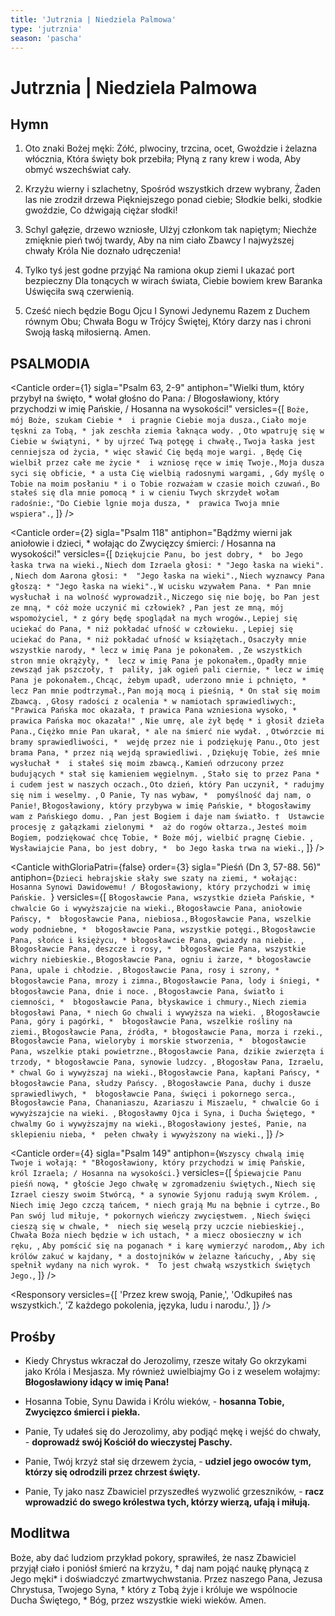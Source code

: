 ```yaml
---
title: 'Jutrznia | Niedziela Palmowa'
type: 'jutrznia'
season: 'pascha'
---
```


# Jutrznia | Niedziela Palmowa

<OpeningVersicle />

## Hymn

1.  Oto znaki Bożej męki:
    Żółć, plwociny, trzcina, ocet,
    Gwoździe i żelazna włócznia,
    Która święty bok przebiła;
    Płyną z rany krew i woda,
    Aby obmyć wszechświat cały.

2.  Krzyżu wierny i szlachetny,
    Spośród wszystkich drzew wybrany,
    Żaden las nie zrodził drzewa
    Piękniejszego ponad ciebie;
    Słodkie belki, słodkie gwoździe,
    Co dźwigają ciężar słodki!

3.  Schyl gałęzie, drzewo wzniosłe,
    Ulżyj członkom tak napiętym;
    Niechże zmięknie pień twój twardy,
    Aby na nim ciało Zbawcy
    I najwyższej chwały Króla
    Nie doznało udręczenia!

4.  Tylko tyś jest godne przyjąć
    Na ramiona okup ziemi
    I ukazać port bezpieczny
    Dla tonących w wirach świata,
    Ciebie bowiem krew Baranka
    Uświęciła swą czerwienią.

5.  Cześć niech będzie Bogu Ojcu
    I Synowi Jedynemu
    Razem z Duchem równym Obu;
    Chwała Bogu w Trójcy Świętej,
    Który darzy nas i chroni
    Swoją łaską miłosierną. Amen.

## PSALMODIA

<Canticle
  order={1}
  sigla="Psalm 63, 2-9"
  antiphon="Wielki tłum, który przybył na święto, * wołał głośno do Pana: / Błogosławiony, który przychodzi w imię Pańskie, / Hosanna na wysokości!"
  versicles={[
    `Boże, mój Boże, szukam Ciebie * 
i pragnie Ciebie moja dusza.`,
    `Ciało moje tęskni za Tobą, *
jak zeschła ziemia łaknąca wody. `,
    `Oto wpatruję się w Ciebie w świątyni, *
by ujrzeć Twą potęgę i chwałę.`,
    `Twoja łaska jest cenniejsza od życia, *
więc sławić Cię będą moje wargi. `,
    `Będę Cię wielbił przez całe me życie * 
i wzniosę ręce w imię Twoje.`,
    `Moja dusza syci się obficie, *
a usta Cię wielbią radosnymi wargami, `,
    `Gdy myślę o Tobie na moim posłaniu *
i o Tobie rozważam w czasie moich czuwań.`,
    `Bo stałeś się dla mnie pomocą *
i w cieniu Twych skrzydeł wołam radośnie:`,
    `"Do Ciebie lgnie moja dusza, * 
prawica Twoja mnie wspiera".`,
  ]}
/>

<Canticle
  order={2}
  sigla="Psalm 118"
  antiphon="Bądźmy wierni jak aniołowie i dzieci, * wołając do Zwycięzcy śmierci: / Hosanna na wysokości!"
  versicles={[
    `Dziękujcie Panu, bo jest dobry, * 
bo Jego łaska trwa na wieki.`,
    `Niech dom Izraela głosi: *
"Jego łaska na wieki". `,
    `Niech dom Aarona głosi: * 
"Jego łaska na wieki".`,
    `Niech wyznawcy Pana głoszą: *
"Jego łaska na wieki".`,
    `W ucisku wzywałem Pana. *
Pan mnie wysłuchał i na wolność wyprowadził.`,
    `Niczego się nie boję, bo Pan jest ze mną, *
cóż może uczynić mi człowiek? `,
    `Pan jest ze mną, mój wspomożyciel, *
z góry będę spoglądał na mych wrogów.`,
    `Lepiej się uciekać do Pana, *
niż pokładać ufność w człowieku. `,
    `Lepiej się uciekać do Pana, *
niż pokładać ufność w książętach.`,
    `Osaczyły mnie wszystkie narody, *
lecz w imię Pana je pokonałem. `,
    `Ze wszystkich stron mnie okrążyły, * 
lecz w imię Pana je pokonałem.`,
    `Opadły mnie zewsząd jak pszczoły, † 
paliły, jak ogień pali ciernie, *
lecz w imię Pana je pokonałem.`,
    `Chcąc, żebym upadł, uderzono mnie i pchnięto, * 
lecz Pan mnie podtrzymał.`,
    `Pan moją mocą i pieśnią, *
On stał się moim Zbawcą. `,
    `Głosy radości z ocalenia *
w namiotach sprawiedliwych:`,
    `"Prawica Pańska moc okazała, †
prawica Pana wzniesiona wysoko, *
prawica Pańska moc okazała!" `,
    `Nie umrę, ale żył będę *
i głosił dzieła Pana.`,
    `Ciężko mnie Pan ukarał, *
ale na śmierć nie wydał. `,
    `Otwórzcie mi bramy sprawiedliwości, * 
wejdę przez nie i podziękuję Panu.`,
    `Oto jest brama Pana, *
przez nią wejdą sprawiedliwi. `,
    `Dziękuję Tobie, żeś mnie wysłuchał * 
i stałeś się moim zbawcą.`,
    `Kamień odrzucony przez budujących *
stał się kamieniem węgielnym. `,
    `Stało się to przez Pana *
i cudem jest w naszych oczach.`,
    `Oto dzień, który Pan uczynił, *
radujmy się nim i weselmy. `,
    `O Panie, Ty nas wybaw, * 
pomyślność daj nam, o Panie!`,
    `Błogosławiony, który przybywa w imię Pańskie, *
błogosławimy wam z Pańskiego domu. `,
    `Pan jest Bogiem i daje nam światło. † 
Ustawcie procesję z gałązkami zielonymi * 
aż do rogów ołtarza.`,
    `Jesteś moim Bogiem, podziękować chcę Tobie, *
Boże mój, wielbić pragnę Ciebie. `,
    `Wysławiajcie Pana, bo jest dobry, * 
bo Jego łaska trwa na wieki.`,
  ]}
/>

<Canticle
  withGloriaPatri={false}
  order={3}
  sigla="Pieśń (Dn 3, 57-88. 56)"
  antiphon={`Dzieci hebrajskie słały swe szaty na ziemi, * wołając: Hosanna Synowi Dawidowemu! / Błogosławiony, który przychodzi w imię Pańskie.
`}
  versicles={[
    `Błogosławcie Pana, wszystkie dzieła Pańskie, * 
chwalcie Go i wywyższajcie na wieki.`,
    `Błogosławcie Pana, aniołowie Pańscy, * 
błogosławcie Pana, niebiosa.`,
    `Błogosławcie Pana, wszelkie wody podniebne, * 
błogosławcie Pana, wszystkie potęgi.`,
    `Błogosławcie Pana, słońce i księżycu, *
błogosławcie Pana, gwiazdy na niebie. `,
    `Błogosławcie Pana, deszcze i rosy, * 
błogosławcie Pana, wszystkie wichry niebieskie.`,
    `Błogosławcie Pana, ogniu i żarze, *
błogosławcie Pana, upale i chłodzie. `,
    `Błogosławcie Pana, rosy i szrony, * 
błogosławcie Pana, mrozy i zimna.`,
    `Błogosławcie Pana, lody i śniegi, *
błogosławcie Pana, dnie i noce. `,
    `Błogosławcie Pana, światło i ciemności, * 
błogosławcie Pana, błyskawice i chmury.`,
    `Niech ziemia błogosławi Pana, *
niech Go chwali i wywyższa na wieki. `,
    `Błogosławcie Pana, góry i pagórki, * 
błogosławcie Pana, wszelkie rośliny na ziemi.`,
    `Błogosławcie Pana, źródła, *
błogosławcie Pana, morza i rzeki.`,
    `Błogosławcie Pana, wieloryby i morskie stworzenia, * 
błogosławcie Pana, wszelkie ptaki powietrzne.`,
    `Błogosławcie Pana, dzikie zwierzęta i trzody, *
błogosławcie Pana, synowie ludzcy. `,
    `Błogosław Pana, Izraelu, *
chwal Go i wywyższaj na wieki.`,
    `Błogosławcie Pana, kapłani Pańscy, *
błogosławcie Pana, słudzy Pańscy. `,
    `Błogosławcie Pana, duchy i dusze sprawiedliwych, * 
błogosławcie Pana, święci i pokornego serca.`,
    `Błogosławcie Pana, Chananiaszu, Azariaszu i Miszaelu, *
chwalcie Go i wywyższajcie na wieki. `,
    `Błogosławmy Ojca i Syna, i Ducha Świętego, * 
chwalmy Go i wywyższajmy na wieki.`,
    `Błogosławiony jesteś, Panie, na sklepieniu nieba, * 
pełen chwały i wywyższony na wieki.`,
  ]}
/>

<Canticle
  order={4}
  sigla="Psalm 149"
  antiphon={`Wszyscy chwalą imię Twoje i wołają: * "Błogosławiony, który przychodzi w imię Pańskie, król Izraela; / Hosanna na wysokości.`}
  versicles={[
    `Śpiewajcie Panu pieśń nową, *
głoście Jego chwałę w zgromadzeniu świętych.`,
    `Niech się Izrael cieszy swoim Stwórcą, *
a synowie Syjonu radują swym Królem. `,
    `Niech imię Jego czczą tańcem, *
niech grają Mu na bębnie i cytrze.`,
    `Bo Pan swój lud miłuje, *
pokornych wieńczy zwycięstwem. `,
    `Niech święci cieszą się w chwale, * 
niech się weselą przy uczcie niebieskiej.`,
    `Chwała Boża niech będzie w ich ustach, *
a miecz obosieczny w ich ręku, `,
    `Aby pomścić się na poganach *
i karę wymierzyć narodom,`,
    `Aby ich królów zakuć w kajdany, *
a dostojników w żelazne łańcuchy, `,
    `Aby się spełnił wydany na nich wyrok. * 
To jest chwałą wszystkich świętych Jego.`,
  ]}
/>

<Passage
  sigla="Za 9, 9"
  passage="Raduj się wielce, Córo Syjonu, wołaj radośnie, Córo Jeruzalem! Oto twój Król idzie do ciebie, sprawiedliwy i zwycięski. Pokorny, jedzie na osiołku, na oślątku, źrebięciu oślicy."
/>

<Responsory
  versicles={[
    'Przez krew swoją, Panie,',
    'Odkupiłeś nas wszystkich.',
    'Z każdego pokolenia, języka, ludu i narodu.',
  ]}
/>

<Benedictus antiphon="Trzymając w ręku zielone gałązki, * oddajmy pokłon przychodzącemu Panu; / biegnijmy Mu na spotkanie z hymnem i pieśnią uwielbienia; / wołajmy radośnie do Niego: / Niech będzie Pan błogosławiony!" />

## Prośby

- Kiedy Chrystus wkraczał do Jerozolimy, rzesze witały Go okrzykami jako Króla i Mesjasza. My również uwielbiajmy Go i z weselem wołajmy: **Błogosławiony idący w imię Pana!**

- Hosanna Tobie, Synu Dawida i Królu wieków, - **hosanna Tobie, Zwycięzco śmierci i piekła.**

- Panie, Ty udałeś się do Jerozolimy, aby podjąć mękę i wejść do chwały, - **doprowadź swój Kościół do wieczystej Paschy.**

- Panie, Twój krzyż stał się drzewem życia, - **udziel jego owoców tym, którzy się odrodzili przez chrzest święty.**

- Panie, Ty jako nasz Zbawiciel przyszedłeś wyzwolić grzeszników, - **racz wprowadzić do swego królestwa tych, którzy wierzą, ufają i miłują.**

<CustomIntercessions type="lauds" />

<KyrieEleison />

<LordsPrayer />

## Modlitwa

Boże, aby dać ludziom przykład pokory, sprawiłeś, że nasz Zbawiciel przyjął ciało i poniósł śmierć na krzyżu, † daj nam pojąć naukę płynącą z Jego męki* i doświadczyć zmartwychwstania. Przez naszego Pana, Jezusa Chrystusa, Twojego Syna, † który z Tobą żyje i króluje we wspólnocie Ducha Świętego, * Bóg, przez wszystkie wieki wieków. Amen.

<Amen />

<BlessingAndConcludingVersicle />

<SalveRegina />
